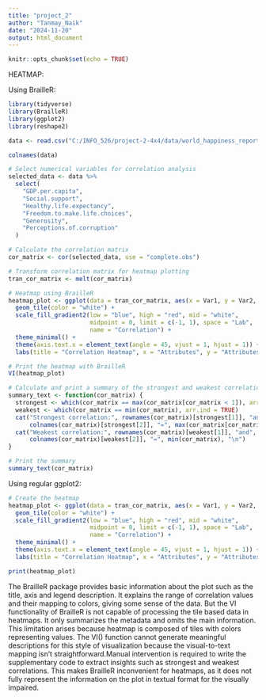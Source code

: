 ```yaml
---
title: "project_2"
author: "Tanmay_Naik"
date: "2024-11-20"
output: html_document
---
```


```r
knitr::opts_chunk$set(echo = TRUE)
```

HEATMAP:

Using BrailleR:

```r
library(tidyverse)
library(BrailleR)
library(ggplot2)
library(reshape2)
```

```r
data <- read.csv("C:/INFO_526/project-2-4x4/data/world_happiness_report_2019.csv")
```

```r
colnames(data)
```

```r
# Select numerical variables for correlation analysis
selected_data <- data %>%
  select(
    "GDP.per.capita", 
    "Social.support", 
    "Healthy.life.expectancy", 
    "Freedom.to.make.life.choices", 
    "Generosity", 
    "Perceptions.of.corruption"
  )

# Calculate the correlation matrix
cor_matrix <- cor(selected_data, use = "complete.obs")

# Transform correlation matrix for heatmap plotting
tran_cor_matrix <- melt(cor_matrix)
```

```r
# Heatmap using BrailleR
heatmap_plot <- ggplot(data = tran_cor_matrix, aes(x = Var1, y = Var2, fill = value)) +
  geom_tile(color = "white") +
  scale_fill_gradient2(low = "blue", high = "red", mid = "white", 
                       midpoint = 0, limit = c(-1, 1), space = "Lab", 
                       name = "Correlation") +
  theme_minimal() +
  theme(axis.text.x = element_text(angle = 45, vjust = 1, hjust = 1)) +
  labs(title = "Correlation Heatmap", x = "Attributes", y = "Attributes")

# Print the heatmap with BrailleR
VI(heatmap_plot)
```

```r
# Calculate and print a summary of the strongest and weakest correlations
summary_text <- function(cor_matrix) {
  strongest <- which(cor_matrix == max(cor_matrix[cor_matrix < 1]), arr.ind = TRUE)
  weakest <- which(cor_matrix == min(cor_matrix), arr.ind = TRUE)
  cat("Strongest correlation:", rownames(cor_matrix)[strongest[1]], "and",
      colnames(cor_matrix)[strongest[2]], "=", max(cor_matrix[cor_matrix < 1]), "\n")
  cat("Weakest correlation:", rownames(cor_matrix)[weakest[1]], "and",
      colnames(cor_matrix)[weakest[2]], "=", min(cor_matrix), "\n")
}

# Print the summary
summary_text(cor_matrix)
```

Using regular ggplot2:
```r
# Create the heatmap
heatmap_plot <- ggplot(data = tran_cor_matrix, aes(x = Var1, y = Var2, fill = value)) +
  geom_tile(color = "white") +
  scale_fill_gradient2(low = "blue", high = "red", mid = "white", 
                       midpoint = 0, limit = c(-1, 1), space = "Lab", 
                       name = "Correlation") +
  theme_minimal() +
  theme(axis.text.x = element_text(angle = 45, vjust = 1, hjust = 1)) +
  labs(title = "Correlation Heatmap", x = "Attributes", y = "Attributes")

print(heatmap_plot)

```

The BrailleR package provides basic information about the plot such as the title, axis and legend description. It explains the range of correlation values and their mapping to colors, giving some sense of the data. But the VI functionality of BrailleR is not capable of processing the tile based data in heatmaps. It only summarizes the metadata and omits the main information. This limitation arises because heatmap is composed of tiles with colors representing values. The VI() function cannot generate meaningful descriptions for this style of visualization because the visual-to-text mapping isn't straightforward.Manual intervention is required to write the supplementary code to extract insights such as strongest and weakest correlations.
This makes BrailleR inconvenient for heatmaps, as it does not fully represent the information on the plot in textual format for the visually impaired.

